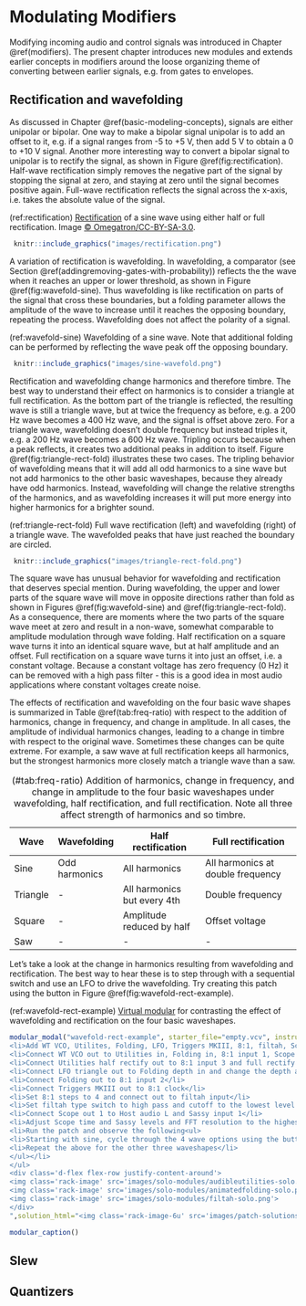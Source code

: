 # Modulating Modifiers {#complex-modifiers}

Modifying incoming audio and control signals was introduced in Chapter \@ref(modifiers).
The present chapter introduces new modules and extends earlier concepts in modifiers around the loose organizing theme of converting between earlier signals, e.g. from gates to envelopes.

## Rectification and wavefolding

As discussed in Chapter \@ref(basic-modeling-concepts), signals are either unipolar or bipolar.
One way to make a bipolar signal unipolar is to add an offset to it, e.g. if a signal ranges from -5 to +5 V, then add 5 V to obtain a 0 to +10 V signal.
Another more interesting way to convert a bipolar signal to unipolar is to rectify the signal, as shown in Figure \@ref(fig:rectification).
Half-wave rectification simply removes the negative part of the signal by stopping the signal at zero, and staying at zero until the signal becomes positive again.
Full-wave rectification reflects the signal across the x-axis, i.e. takes the absolute value of the signal.

(ref:rectification) [Rectification](https://upload.wikimedia.org/wikipedia/commons/0/08/Sine_curve_drawing_animation.gif) of a sine wave using either half or full rectification. Image [©  	Omegatron/CC-BY-SA-3.0](https://commons.wikimedia.org/wiki/File:Rectified_waves.png).

```r
 knitr::include_graphics("images/rectification.png")
```

A variation of rectification is wavefolding.
In wavefolding, a comparator (see Section \@ref(addingremoving-gates-with-probability)) reflects the the wave when it reaches an upper or lower threshold, as shown in Figure \@ref(fig:wavefold-sine).
Thus wavefolding is like rectification on parts of the signal that cross these boundaries, but a folding parameter allows the amplitude of the wave to increase until it reaches the opposing boundary, repeating the process.
Wavefolding does not affect the polarity of a signal.

(ref:wavefold-sine) Wavefolding of a sine wave. Note that additional folding can be performed by reflecting the wave peak off the opposing boundary.

```r
 knitr::include_graphics("images/sine-wavefold.png")
```

Rectification and wavefolding change harmonics and therefore timbre.
The best way to understand their effect on harmonics is to consider a triangle at full rectification.
As the bottom part of the triangle is reflected, the resulting wave is still a triangle wave, but at twice the frequency as before, e.g. a 200 Hz wave becomes a 400 Hz wave, and the signal is offset above zero.
For a triangle wave, wavefolding doesn't double frequency but instead triples it, e.g. a 200 Hz wave becomes a 600 Hz wave. 
Tripling occurs because when a peak reflects, it creates two additional peaks in addition to itself.
Figure \@ref(fig:triangle-rect-fold) illustrates these two cases.
The tripling behavior of wavefolding means that it will add all odd harmonics to a sine wave but not add harmonics to the other basic waveshapes, because they already have odd harmonics.
Instead, wavefolding will change the relative strengths of the harmonics, and as wavefolding increases it will put more energy into higher harmonics for a brighter sound.


(ref:triangle-rect-fold) Full wave rectification (left) and wavefolding (right) of a triangle wave. The wavefolded peaks that have just reached the boundary are circled. 

```r
 knitr::include_graphics("images/triangle-rect-fold.png")
```


The square wave has unusual behavior for wavefolding and rectification that deserves special mention.
During wavefolding, the upper and lower parts of the square wave will move in opposite directions rather than fold as shown in Figures \@ref(fig:wavefold-sine) and \@ref(fig:triangle-rect-fold).
As a consequence, there are moments where the two parts of the square wave meet at zero and result in a non-wave, somewhat comparable to amplitude modulation through wave folding.
Half rectification on a square wave turns it into an identical square wave, but at half amplitude and an offset.
Full rectification on a square wave turns it into just an offset, i.e. a constant voltage.
Because a constant voltage has zero frequency (0 Hz) it can be removed with a high pass filter - this is a good idea in most audio applications where constant voltages create noise.

The effects of rectification and wavefolding on the four basic wave shapes is summarized in Table \@ref(tab:freq-ratio) with respect to the addition of harmonics, change in frequency, and change in amplitude.
In all cases, the amplitude of individual harmonics changes, leading to a change in timbre with respect to the original wave.
Sometimes these changes can be quite extreme.
For example, a saw wave at full rectification keeps all harmonics, but the strongest harmonics more closely match a triangle wave than a saw.

Table: (\#tab:freq-ratio) Addition of harmonics, change in frequency, and change in amplitude to the four basic waveshapes under wavefolding, half rectification, and full rectification. Note all three affect strength of harmonics and so timbre.


| Wave     | Wavefolding   | Half rectification          | Full rectification                |
|----------|---------------|-----------------------------|-----------------------------------|
| Sine     | Odd harmonics | All harmonics               | All harmonics at double frequency |
| Triangle | -             | All harmonics but every 4th | Double frequency                  |
| Square   | -             | Amplitude reduced by half   | Offset voltage                    |
| Saw      | -             | -                           | -                                 |

Let's take a look at the change in harmonics resulting from wavefolding and rectification.
The best way to hear these is to step through with a sequential switch and use an LFO to drive the wavefolding.
Try creating this patch using the button in Figure \@ref(fig:wavefold-rect-example).

(ref:wavefold-rect-example) [Virtual modular](https://cardinal.olney.ai) for contrasting the effect of wavefolding and rectification on the four basic waveshapes. 

<!-- MODAL HTML BLOCK -->
```r
modular_modal("wavefold-rect-example", starter_file="empty.vcv", instructions_html="<ul>
<li>Add WT VCO, Utilites, Folding, LFO, Triggers MKIII, 8:1, filtah, Scope, Host audio, and Sassy</li>
<li>Connect WT VCO out to Utilities in, Folding in, 8:1 input 1, Scope input 2, and Scope trigger in</li>
<li>Connect Utilities half rectify out to 8:1 input 3 and full rectify out to 8:1 input 4</li>
<li>Connect LFO triangle out to Folding depth in and change the depth attenuverter (the small knob) to 9 o'clock, a slight amount</li>
<li>Connect Folding out to 8:1 input 2</li>
<li>Connect Triggers MKIII out to 8:1 clock</li>
<li>Set 8:1 steps to 4 and connect out to filtah input</li>
<li>Set filtah type switch to high pass and cutoff to the lowest level (lets everything above zero frequency through)and connect filtah out to Scope in 1</li>
<li>Connect Scope out 1 to Host audio L and Sassy input 1</li>
<li>Adjust Scope time and Sassy levels and FFT resolution to the highest level</li>
<li>Run the patch and observe the following<ul>
<li>Starting with sine, cycle through the 4 wave options using the button and note the change in sound, the image on the scope, and the change in harmonics. Mouse over the harmonics to check if they are all, odd, or even. You may prefer to set the WT VCO frequency to a round number, e.g. 200 Hz, and set the LFO to a slow rate, e.g. .2 Hz in order to make comparisons easier</li>
<li>Repeat the above for the other three waveshapes</li>
</ul></li>
</ul>
<div class='d-flex flex-row justify-content-around'>
<img class='rack-image' src='images/solo-modules/audibleutilities-solo.png'>
<img class='rack-image' src='images/solo-modules/animatedfolding-solo.png'>
<img class='rack-image' src='images/solo-modules/filtah-solo.png'>
</div>
",solution_html="<img class='rack-image-6u' src='images/patch-solutions/wavefold-rect-example.png'>")
```

<!-- CAPTION BLOCK -->
```r
modular_caption()
```




## Slew

## Quantizers




<!-- Remaining plan -->
<!-- 	Modifiers	 -->
<!-- 		Slew -->
<!-- 		Wave-folding -->
<!-- 		Quantizers -->


<!-- worthy orphans -->
<!-- audio rate modulation into resonant filter? -->
<!-- 		Vocoders -->
<!-- - -->
<!-- possibly undercovered -->
<!-- 		Attenuators, inverters, and attenuverters -->
<!-- 		~~Sample and hold~~ -->
<!-- - -->
<!-- Sound design ideas -->
<!-- Cymbal PUSH UNTIL AFTER RING MOD -> clark & reid comparison -->
<!-- Maybe use these? -->
<!-- Growl: Low frequency sine wave modulation of the filter cut-off frequency -->
<!-- wah wah is LFO on LPF cutoff freq -->



<!-- Actual -->
<!--     4 Basic Modeling Concepts -->
<!--     4.1 Modules are the model elements -->
<!--     4.2 Signals are how the model elements interact -->
<!--     4.3 Signals are interpreted by modules -->
<!--     4.4 Pulling it all together -->
<!--         4.4.1 Drone -->
<!--         4.4.2 Using an oscilloscope -->
<!--         4.4.3 Controlling pitch -->
<!--         4.4.4 Controlling note duration (on/off volume) -->
<!--         4.4.5 Controlling note dynamics (volume during note) -->
<!--     4.5 Moving forward -->

<!-- 5 Controllers -->
<!-- 5.1 Clocks -->

<!--     5.1.1 Clock under a scope -->
<!--     5.1.2 Clock as a generator -->

<!-- 5.2 Sequencers -->

<!--     5.2.1 Clocks as sequencers -->
<!--     5.2.2 Trigger sequencers -->
<!--     5.2.3 Control voltage sequencers -->


<!--     6 Generators -->
<!--     6.1 Chords -->
<!--     6.2 Chorus -->
<!--     6.3 Low frequency oscillators & uses -->
<!--         6.3.1 Pulse width modulation -->
<!--         6.3.2 Vibrato -->
<!--         6.3.3 Tremolo -->
<!--     6.4 Synchronization -->
<!--     6.5 Noise -->
<!--     6.6 Samplers -->

<!-- 7 Modifiers -->
<!-- 7.1 Effects -->
<!--     7.1.1 Delays -->
<!--     7.1.2 Reverb -->
<!--     7.1.3 Chorus -->
<!--     7.1.4 Flanger -->
<!--     7.1.5 Phaser -->
<!-- 7.2 Voltage controlled filters -->
<!--     7.2.1 Filters are imperfect -->
<!--     7.2.2 Filters change frequency and phase -->
<!--     7.2.3 Combining filters -->
<!--     7.2.4 Resonance -->


<!-- 8 Designing a Kick Drum -->
<!-- 8.1 Problem solving for sound synthesis -->
<!--     8.1.1 Understand the problem -->
<!--     8.1.2 Devise a plan -->
<!--     8.1.3 Carry out the plan (and replanning) -->
<!--     8.1.4 Evaluate the solution -->
<!-- 8.2 Reviewing previous kick drum patches -->
<!--     8.2.1 Sine with envelope -->
<!--     8.2.2 Sine with an envelope plus noise burst -->
<!-- 8.3 Alternative approaches -->
<!--     8.3.1 Improving our understanding of the problem -->
<!--     8.3.2 Devising new plans -->
<!--     8.3.3 Working backwards -->


<!-- 9 Eighties Lead & Chiptune -->
<!-- 9.1 Eighties Lead -->
<!--     9.1.1 Waveshape -->
<!--     9.1.2 Dynamics -->
<!-- 9.2 Chiptune -->
<!--     9.2.1 Triad arpeggio -->
<!--     9.2.2 LFO PWM -->
<!--     9.2.3 Secondary sequencer for transposition -->
<!--     9.2.4 Hats and kick -->


<!-- 10 Controllers -->
<!-- 10.1 Modifying gates -->
<!-- 10.2 Making gates with logic -->
<!-- 10.3 Adding/removing gates with probability -->
<!-- 10.4 Speed variable clocks using LFOs -->
<!-- 10.5 Euclidean rhythm -->
<!-- 10.6 Sequential switches -->


<!-- 11 Generators -->
<!-- 11.1 Modulating amplitude -->
<!--     11.1.1 Amplitude modulation -->
<!--     11.1.2 Ring modulation -->
<!-- 11.2 Modulating frequency -->
<!--     11.2.1 Frequency modulation -->
<!--     11.2.2 Analogue exponential frequency modulation -->
<!--     11.2.3 Analogue linear frequency modulation -->
<!--     11.2.4 Analogue through-zero frequency modulation -->
<!--     11.2.5 Phase modulation -->
